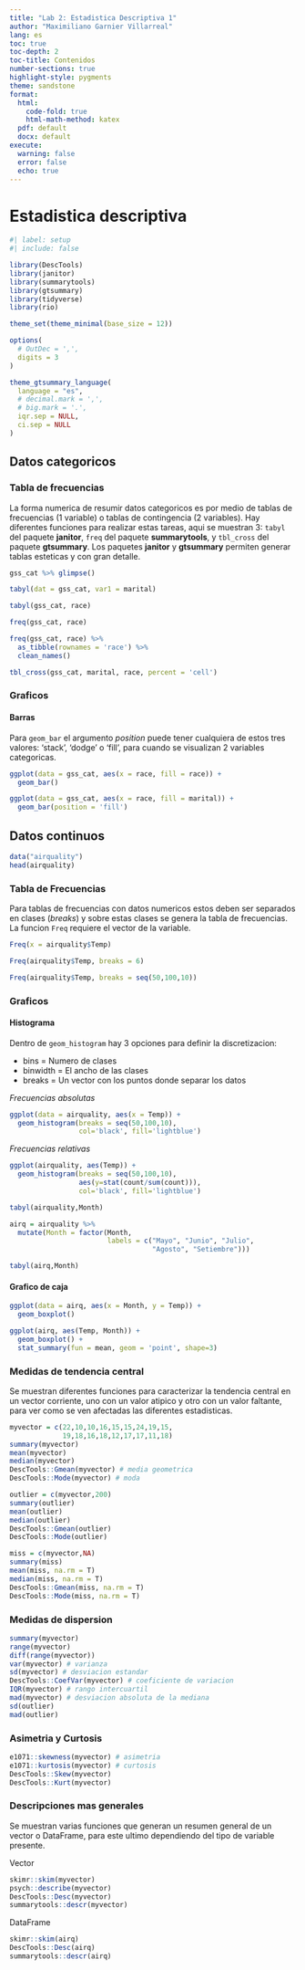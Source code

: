 ```yaml
---
title: "Lab 2: Estadistica Descriptiva 1"
author: "Maximiliano Garnier Villarreal"
lang: es
toc: true
toc-depth: 2
toc-title: Contenidos
number-sections: true
highlight-style: pygments
theme: sandstone
format:
  html:
    code-fold: true
    html-math-method: katex
  pdf: default
  docx: default
execute:
  warning: false
  error: false
  echo: true
---
```


# Estadistica descriptiva

```r
#| label: setup
#| include: false

library(DescTools)
library(janitor)
library(summarytools)
library(gtsummary)
library(tidyverse)
library(rio)

theme_set(theme_minimal(base_size = 12))

options(
  # OutDec = ',',
  digits = 3
)

theme_gtsummary_language(
  language = "es",
  # decimal.mark = ',',
  # big.mark = '.',
  iqr.sep = NULL,
  ci.sep = NULL
)
```

## Datos categoricos

### Tabla de frecuencias

La forma numerica de resumir datos categoricos es por medio de tablas de frecuencias (1 variable) o tablas de contingencia (2 variables). Hay diferentes funciones para realizar estas tareas, aqui se muestran 3: `tabyl` del paquete **janitor**, `freq` del paquete **summarytools**, y `tbl_cross` del paquete **gtsummary**. Los paquetes **janitor** y **gtsummary** permiten generar tablas esteticas y con gran detalle.

```r
gss_cat %>% glimpse()

tabyl(dat = gss_cat, var1 = marital)

tabyl(gss_cat, race)

freq(gss_cat, race)

freq(gss_cat, race) %>% 
  as_tibble(rownames = 'race') %>% 
  clean_names()

tbl_cross(gss_cat, marital, race, percent = 'cell')
```

### Graficos

#### Barras

Para `geom_bar` el argumento *position* puede tener cualquiera de estos tres valores: 'stack', 'dodge' o 'fill', para cuando se visualizan 2 variables categoricas.

```r
ggplot(data = gss_cat, aes(x = race, fill = race)) +
  geom_bar()

ggplot(data = gss_cat, aes(x = race, fill = marital)) +
  geom_bar(position = 'fill')
```


## Datos continuos

```r
data("airquality")
head(airquality)
```

### Tabla de Frecuencias

Para tablas de frecuencias con datos numericos estos deben ser separados en clases (*breaks*) y sobre estas clases se genera la tabla de frecuencias. La funcion `Freq` requiere el vector de la variable.

```r
Freq(x = airquality$Temp)

Freq(airquality$Temp, breaks = 6)

Freq(airquality$Temp, breaks = seq(50,100,10))
```

### Graficos

#### Histograma

Dentro de `geom_histogram` hay 3 opciones para definir la discretizacion:

* bins = Numero de clases
* binwidth = El ancho de las clases
* breaks = Un vector con los puntos donde separar los datos

*Frecuencias absolutas*

```r
ggplot(data = airquality, aes(x = Temp)) + 
  geom_histogram(breaks = seq(50,100,10), 
                 col='black', fill='lightblue')
```

*Frecuencias relativas*

```r
ggplot(airquality, aes(Temp)) + 
  geom_histogram(breaks = seq(50,100,10), 
                 aes(y=stat(count/sum(count))), 
                 col='black', fill='lightblue')
```

```r
tabyl(airquality,Month)

airq = airquality %>% 
  mutate(Month = factor(Month,
                        labels = c("Mayo", "Junio", "Julio", 
                                   "Agosto", "Setiembre")))

tabyl(airq,Month)
```

#### Grafico de caja

```r
ggplot(data = airq, aes(x = Month, y = Temp)) +
  geom_boxplot()

ggplot(airq, aes(Temp, Month)) +
  geom_boxplot() +
  stat_summary(fun = mean, geom = 'point', shape=3)
``` 

### Medidas de tendencia central

Se muestran diferentes funciones para caracterizar la tendencia central en un vector corriente, uno con un valor atipico y otro con un valor faltante, para ver como se ven afectadas las diferentes estadisticas.

```r
myvector = c(22,10,10,16,15,15,24,19,15,
             19,18,16,18,12,17,17,11,18)
summary(myvector)
mean(myvector)
median(myvector)
DescTools::Gmean(myvector) # media geometrica
DescTools::Mode(myvector) # moda

outlier = c(myvector,200)
summary(outlier)
mean(outlier)
median(outlier)
DescTools::Gmean(outlier)
DescTools::Mode(outlier)

miss = c(myvector,NA)
summary(miss)
mean(miss, na.rm = T)
median(miss, na.rm = T)
DescTools::Gmean(miss, na.rm = T)
DescTools::Mode(miss, na.rm = T)
```

### Medidas de dispersion

```r
summary(myvector)
range(myvector)
diff(range(myvector))
var(myvector) # varianza
sd(myvector) # desviacion estandar
DescTools::CoefVar(myvector) # coeficiente de variacion
IQR(myvector) # rango intercuartil
mad(myvector) # desviacion absoluta de la mediana
sd(outlier)
mad(outlier)
```

### Asimetria y Curtosis

```r
e1071::skewness(myvector) # asimetria
e1071::kurtosis(myvector) # curtosis
DescTools::Skew(myvector)
DescTools::Kurt(myvector)
```

### Descripciones mas generales

Se muestran varias funciones que generan un resumen general de un vector o DataFrame, para este ultimo dependiendo del tipo de variable presente.

Vector

```r
skimr::skim(myvector)
psych::describe(myvector)
DescTools::Desc(myvector)
summarytools::descr(myvector)
```

DataFrame

```r
skimr::skim(airq)
DescTools::Desc(airq)
summarytools::descr(airq)
```

